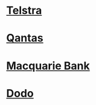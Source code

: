 = [[phonecalls/Telstra|Telstra]] =
= [[phonecalls/Qantas|Qantas]] =
= [[phonecalls/macbank|Macquarie Bank]] =
= [[Dodo]] =

